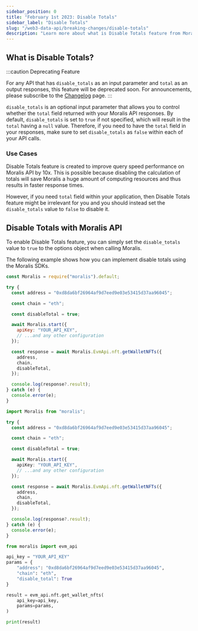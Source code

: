 ```yaml
---
sidebar_position: 0
title: "February 1st 2023: Disable Totals"
sidebar_label: "Disable Totals"
slug: "/web3-data-api/breaking-changes/disable-totals"
description: "Learn more about what is Disable Totals feature from Moralis APIs is and how it affects your API performances."
---
```


## What is Disable Totals?

:::caution Deprecating Feature

For any API that has `disable_totals` as an input parameter and `total` as an output responses, this feature will be deprecated soon. For announcements, please subscribe to the [Changelog](/changelog) page.
:::

`disable_totals` is an optional input parameter that allows you to control whether the `total` field returned with your Moralis API responses. By default, `disable_totals` is set to `true` if not specified, which will result in the `total` having a `null` value. Therefore, if you need to have the `total` field in your responses, make sure to set `disable_totals` as `false` within each of your API calls.

### Use Cases

Disable Totals feature is created to improve query speed performance on Moralis API by 10x. This is possible because disabling the calculation of totals will save Moralis a huge amount of computing resources and thus results in faster response times.

However, if you need `total` field within your application, then Disable Totals feature might be irrelevant for you and you should instead set the `disable_totals` value to `false` to disable it.

## Disable Totals with Moralis API

To enable Disable Totals feature, you can simply set the `disable_totals` value to `true` to the options object when calling Moralis.

The following example shows how you can implement disable totals using the Moralis SDKs.


<Tabs>
  <TabItem value="javascript" label="index.js (JavaScript)" default>

```js
const Moralis = require("moralis").default;

try {
  const address = "0xd8da6bf26964af9d7eed9e03e53415d37aa96045";

  const chain = "eth";

  const disableTotal = true;

  await Moralis.start({
    apiKey: "YOUR_API_KEY",
    // ...and any other configuration
  });

  const response = await Moralis.EvmApi.nft.getWalletNFTs({
    address,
    chain,
    disableTotal,
  });

  console.log(response?.result);
} catch (e) {
  console.error(e);
}
```

</TabItem>
<TabItem value="typescript" label="index.ts (TypeScript)">

```ts
import Moralis from "moralis";

try {
  const address = "0xd8da6bf26964af9d7eed9e03e53415d37aa96045";

  const chain = "eth";

  const disableTotal = true;

  await Moralis.start({
    apiKey: "YOUR_API_KEY",
    // ...and any other configuration
  });

  const response = await Moralis.EvmApi.nft.getWalletNFTs({
    address,
    chain,
    disableTotal,
  });

  console.log(response?.result);
} catch (e) {
  console.error(e);
}
```

</TabItem>
<TabItem value="python" label="index.py (Python)">

```py
from moralis import evm_api

api_key = "YOUR_API_KEY"
params = {
    "address": "0xd8da6bf26964af9d7eed9e03e53415d37aa96045",
    "chain": "eth",
    "disable_total": True
}

result = evm_api.nft.get_wallet_nfts(
    api_key=api_key,
    params=params,
)

print(result)
```

</TabItem>
</Tabs>
